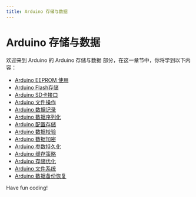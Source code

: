 ```yaml
---
title: Arduino 存储与数据
---
```


# Arduino 存储与数据

欢迎来到 Arduino 的 Arduino 存储与数据 部分，在这一章节中，你将学到以下内容：

- [Arduino EEPROM 使用](./0-arduino-eeprom-use.mdx)
- [Arduino Flash存储](./1-arduino-flash-storage.mdx)
- [Arduino SD卡接口](./2-arduino-sd-card-interface.mdx)
- [Arduino 文件操作](./3-arduino-file-manipulation.mdx)
- [Arduino 数据记录](./4-arduino-data-logging.mdx)
- [Arduino 数据序列化](./5-arduino-data-serialization.mdx)
- [Arduino 配置存储](./6-arduino-configuration-storage.mdx)
- [Arduino 数据校验](./7-arduino-data-verification.mdx)
- [Arduino 数据加密](./8-arduino-data-encryption.mdx)
- [Arduino 参数持久化](./9-arduino-parameter-persistence.mdx)
- [Arduino 缓存策略](./10-arduino-cache-policy.mdx)
- [Arduino 存储优化](./11-arduino-storage-optimization.mdx)
- [Arduino 文件系统](./12-arduino-file-system.mdx)
- [Arduino 数据备份恢复](./13-arduino-data-backup-recovery.mdx)

Have fun coding!